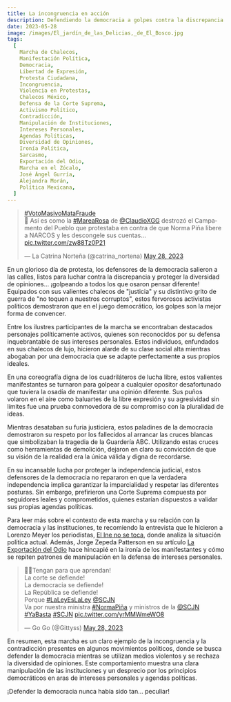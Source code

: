 ```yaml
---
title: La incongruencia en acción
description: Defendiendo la democracia a golpes contra la discrepancia
date: 2023-05-28
image: /images/El_jardín_de_las_Delicias,_de_El_Bosco.jpg
tags:
  [
    Marcha de Chalecos,
    Manifestación Política,
    Democracia,
    Libertad de Expresión,
    Protesta Ciudadana,
    Incongruencia,
    Violencia en Protestas,
    Chalecos México,
    Defensa de la Corte Suprema,
    Activismo Político,
    Contradicción,
    Manipulación de Instituciones,
    Intereses Personales,
    Agendas Políticas,
    Diversidad de Opiniones,
    Ironía Política,
    Sarcasmo,
    Exportación del Odio,
    Marcha en el Zócalo,
    José Ángel Gurría,
    Alejandra Morán,
    Política Mexicana,
  ]
---
```


<Embed>
<blockquote className="twitter-tweet"><p lang="es" dir="ltr"><a href="https://twitter.com/hashtag/VotoMasivoMataFraude?src=hash&amp;ref_src=twsrc%5Etfw">#VotoMasivoMataFraude</a> <br/>🚨 Así es como la <a href="https://twitter.com/hashtag/MareaRosa?src=hash&amp;ref_src=twsrc%5Etfw">#MareaRosa</a> de <a href="https://twitter.com/ClaudioXGG?ref_src=twsrc%5Etfw">@ClaudioXGG</a> destrozó el Campamento del Pueblo que protestaba en contra de que Norma Piña libere a NARCOS y les descongele sus cuentas... <a href="https://t.co/zw88Tz0P21">pic.twitter.com/zw88Tz0P21</a></p>&mdash; La Catrina Norteña (@catrina_nortena) <a href="https://twitter.com/catrina_nortena/status/1662952920470413314?ref_src=twsrc%5Etfw">May 28, 2023</a></blockquote> <script async src="https://platform.twitter.com/widgets.js" charset="utf-8"></script>
</Embed>

En un glorioso día de protesta, los defensores de la democracia salieron a las calles, listos para luchar contra la discrepancia y proteger la diversidad de opiniones... ¡golpeando a todos los que osaron pensar diferente! Equipados con sus valientes chalecos de "justicia" y su distintivo grito de guerra de "no toquen a nuestros corruptos", estos fervorosos activistas políticos demostraron que en el juego democrático, los golpes son la mejor forma de convencer.

Entre los ilustres participantes de la marcha se encontraban destacados personajes políticamente activos, quienes son reconocidos por su defensa inquebrantable de sus intereses personales. Estos individuos, enfundados en sus chalecos de lujo, hicieron alarde de su clase social alta mientras abogaban por una democracia que se adapte perfectamente a sus propios ideales.

En una coreografía digna de los cuadriláteros de lucha libre, estos valientes manifestantes se turnaron para golpear a cualquier opositor desafortunado que tuviera la osadía de manifestar una opinión diferente. Sus puños volaron en el aire como baluartes de la libre expresión y su agresividad sin límites fue una prueba conmovedora de su compromiso con la pluralidad de ideas.

Mientras desataban su furia justiciera, estos paladines de la democracia demostraron su respeto por los fallecidos al arrancar las cruces blancas que simbolizaban la tragedia de la Guardería ABC. Utilizando estas cruces como herramientas de demolición, dejaron en claro su convicción de que su visión de la realidad era la única válida y digna de recordarse.

En su incansable lucha por proteger la independencia judicial, estos defensores de la democracia no repararon en que la verdadera independencia implica garantizar la imparcialidad y respetar las diferentes posturas. Sin embargo, prefirieron una Corte Suprema compuesta por seguidores leales y comprometidos, quienes estarían dispuestos a validar sus propias agendas políticas.

Para leer más sobre el contexto de esta marcha y su relación con la democracia y las instituciones, te recomiendo la entrevista que le hicieron a Lorenzo Meyer los periodistas, [El Ine no se toca](https://www.sinembargo.mx/16-11-2022/4285551), donde analiza la situación política actual. Además, Jorge Zepeda Patterson en su artículo [La Exportación del Odio](https://www.sinembargo.mx/28-05-2023/4366027) hace hincapié en la ironía de los manifestantes y cómo se repiten patrones de manipulación en la defensa de intereses personales.

<Embed>
<blockquote class="twitter-tweet"><p lang="es" dir="ltr">🛑😺Tengan para que aprendan! <br />La corte se defiende! <br />La democracia se defiende!<br />La República se defiende! <br />Porque <a href="https://twitter.com/hashtag/LaLeyEsLaLey?src=hash&amp;ref_src=twsrc%5Etfw">#LaLeyEsLaLey</a> <a href="https://twitter.com/SCJN?ref_src=twsrc%5Etfw">@SCJN</a><br />Va por nuestra ministra <a href="https://twitter.com/hashtag/NormaPi%C3%B1a?src=hash&amp;ref_src=twsrc%5Etfw">#NormaPiña</a> y ministros de la <a href="https://twitter.com/SCJN?ref_src=twsrc%5Etfw">@SCJN</a> <a href="https://twitter.com/hashtag/YaBasta?src=hash&amp;ref_src=twsrc%5Etfw">#YaBasta</a> <a href="https://twitter.com/hashtag/SCJN?src=hash&amp;ref_src=twsrc%5Etfw">#SCJN</a> <a href="https://t.co/yrMMWmeWO8">pic.twitter.com/yrMMWmeWO8</a></p>&mdash; Go Go (@Gittyss) <a href="https://twitter.com/Gittyss/status/1662909444576133120?ref_src=twsrc%5Etfw">May 28, 2023</a></blockquote> <script async src="https://platform.twitter.com/widgets.js" charset="utf-8"></script>
</Embed>

En resumen, esta marcha es un claro ejemplo de la incongruencia y la contradicción presentes en algunos movimientos políticos, donde se busca defender la democracia mientras se utilizan medios violentos y se rechaza la diversidad de opiniones. Este comportamiento muestra una clara manipulación de las instituciones y un desprecio por los principios democráticos en aras de intereses personales y agendas políticas.

¡Defender la democracia nunca había sido tan... peculiar!

